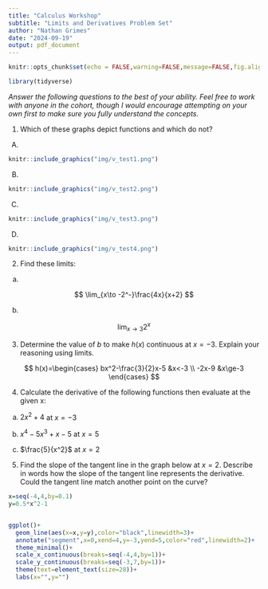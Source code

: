 ```yaml
---
title: "Calculus Workshop"
subtitle: "Limits and Derivatives Problem Set"
author: "Nathan Grimes"
date: "2024-09-19"
output: pdf_document
---
```


```r
knitr::opts_chunk$set(echo = FALSE,warning=FALSE,message=FALSE,fig.align = 'center')

library(tidyverse)
```

*Answer the following questions to the best of your ability. Feel free to work with anyone in the cohort, though I would encourage attempting on your own first to make sure you fully understand the concepts.*

1) Which of these graphs depict functions and which do not?


A) 
```r
knitr::include_graphics("img/v_test1.png")
```

B)
```r
knitr::include_graphics("img/v_test2.png")
```

C)

```r
knitr::include_graphics("img/v_test3.png")
```

D)

```r
knitr::include_graphics("img/v_test4.png")
```


2) Find these limits:

a)

$$
\lim_{x\to -2^-}\frac{4x}{x+2}
$$

b) 

$$
\lim_{x\to 3}2^x
$$

3) Determine the value of $b$ to make $h(x)$ continuous at $x=-3$. Explain your reasoning using limits.

$$
h(x)=\begin{cases}
bx^2-\frac{3}{2}x-5 &x<-3 \\
-2x-9 &x\ge-3
\end{cases}
$$

4) Calculate the derivative of the following functions then evaluate at the given x:

a) $2x^2+4$ at $x=-3$

b) $x^4-5x^3+x-5$ at $x=5$

c) $\frac{5}{x^2}$ at $x=2$

\pagebreak

5) Find the slope of the tangent line in the graph below at $x=2$. Describe in words how the slope of the tangent line represents the derivative. Could the tangent line match another point on the curve?

```r
x=seq(-4,4,by=0.1)
y=0.5*x^2-1


ggplot()+
  geom_line(aes(x=x,y=y),color="black",linewidth=3)+
  annotate("segment",x=0,xend=4,y=-3,yend=5,color="red",linewidth=2)+
  theme_minimal()+
  scale_x_continuous(breaks=seq(-4,4,by=1))+
  scale_y_continuous(breaks=seq(-3,7,by=1))+
  theme(text=element_text(size=28))+
  labs(x="",y="")
  
```


